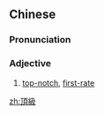 {{also|顶级}}
==Chinese==
{{zh-forms|s=顶级}}

===Pronunciation===
{{zh-pron
|m=dǐngjí
|c=ding2 kap1
|cat=a
}}

===Adjective===
{{zh-adj}}

# [[top-notch]], [[first-rate]]

[[zh:頂級]]